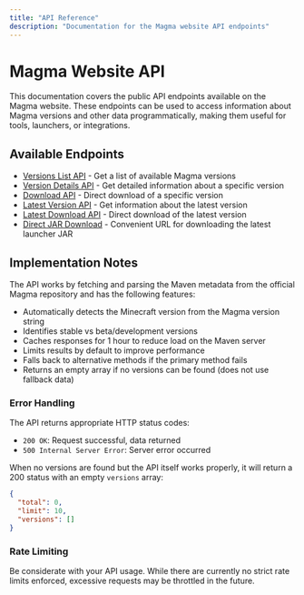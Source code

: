 ```yaml
---
title: "API Reference"
description: "Documentation for the Magma website API endpoints"
---
```


# Magma Website API

This documentation covers the public API endpoints available on the Magma website. These endpoints can be used to access information about Magma versions and other data programmatically, making them useful for tools, launchers, or integrations.

## Available Endpoints

- [Versions List API](/api-docs/endpoints/versions-list) - Get a list of available Magma versions
- [Version Details API](/api-docs/endpoints/version-details) - Get detailed information about a specific version
- [Download API](/api-docs/endpoints/download) - Direct download of a specific version
- [Latest Version API](/api-docs/endpoints/latest-version) - Get information about the latest version
- [Latest Download API](/api-docs/endpoints/latest-download) - Direct download of the latest version
- [Direct JAR Download](/api-docs/endpoints/direct-jar-download) - Convenient URL for downloading the latest launcher JAR

## Implementation Notes

The API works by fetching and parsing the Maven metadata from the official Magma repository and has the following features:

- Automatically detects the Minecraft version from the Magma version string
- Identifies stable vs beta/development versions
- Caches responses for 1 hour to reduce load on the Maven server
- Limits results by default to improve performance
- Falls back to alternative methods if the primary method fails
- Returns an empty array if no versions can be found (does not use fallback data)

### Error Handling

The API returns appropriate HTTP status codes:

- `200 OK`: Request successful, data returned
- `500 Internal Server Error`: Server error occurred

When no versions are found but the API itself works properly, it will return a 200 status with an empty `versions` array:

```json
{
  "total": 0,
  "limit": 10,
  "versions": []
}
```

### Rate Limiting

Be considerate with your API usage. While there are currently no strict rate limits enforced, excessive requests may be throttled in the future.

